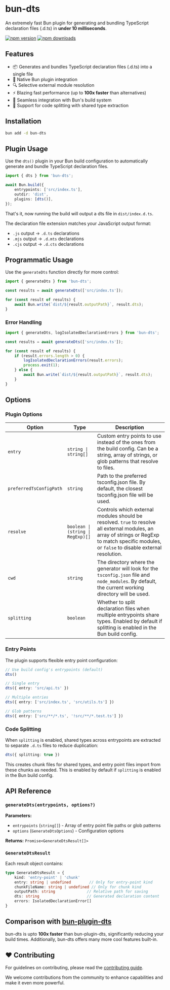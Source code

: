 # bun-dts

An extremely fast Bun plugin for generating and bundling TypeScript declaration files (.d.ts) in **under 10 milliseconds**.

[![npm version](https://img.shields.io/npm/v/bun-dts.svg?style=flat-square)](https://www.npmjs.com/package/bun-dts)
[![npm downloads](https://img.shields.io/npm/dm/bun-dts.svg?style=flat-square)](https://www.npmjs.com/package/bun-dts)

## Features

- 📦 Generates and bundles TypeScript declaration files (.d.ts) into a single file
- 🔧 Native Bun plugin integration
- 🔍 Selective external module resolution
- ⚡ Blazing fast performance (up to **100x faster** than alternatives)
- 🚀 Seamless integration with Bun's build system
- 🎯 Support for code splitting with shared type extraction

## Installation

```bash
bun add -d bun-dts
```

## Plugin Usage

Use the `dts()` plugin in your Bun build configuration to automatically generate and bundle TypeScript declaration files.

```ts
import { dts } from 'bun-dts';

await Bun.build({
	entrypoints: ['src/index.ts'],
	outdir: 'dist',
	plugins: [dts()],
});
```

That's it, now running the build will output a dts file in `dist/index.d.ts`.

The declaration file extension matches your JavaScript output format:

- `.js` output → `.d.ts` declarations
- `.mjs` output → `.d.mts` declarations
- `.cjs` output → `.d.cts` declarations

## Programmatic Usage

Use the `generateDts` function directly for more control:

```ts
import { generateDts } from 'bun-dts';

const results = await generateDts(['src/index.ts']);

for (const result of results) {
	await Bun.write(`dist/${result.outputPath}`, result.dts);
}
```

### Error Handling

```ts
import { generateDts, logIsolatedDeclarationErrors } from 'bun-dts';

const results = await generateDts(['src/index.ts']);

for (const result of results) {
	if (result.errors.length > 0) {
		logIsolatedDeclarationErrors(result.errors);
		process.exit(1);
	} else {
		await Bun.write(`dist/${result.outputPath}`, result.dts);
	}
}
```

## Options

### Plugin Options

| Option                  | Type                              | Description                                                                                                                                                                                     |
| ----------------------- | --------------------------------- | ----------------------------------------------------------------------------------------------------------------------------------------------------------------------------------------------- |
| `entry`                 | `string \| string[]`              | Custom entry points to use instead of the ones from the build config. Can be a string, array of strings, or glob patterns that resolve to files.                                               |
| `preferredTsConfigPath` | `string`                          | Path to the preferred tsconfig.json file. By default, the closest tsconfig.json file will be used.                                                                                              |
| `resolve`               | `boolean \| (string \| RegExp)[]` | Controls which external modules should be resolved. `true` to resolve all external modules, an array of strings or RegExp to match specific modules, or `false` to disable external resolution. |
| `cwd`                   | `string`                          | The directory where the generator will look for the `tsconfig.json` file and `node_modules`. By default, the current working directory will be used.                                            |
| `splitting`             | `boolean`                         | Whether to split declaration files when multiple entrypoints share types. Enabled by default if splitting is enabled in the Bun build config.                                                   |

### Entry Points

The plugin supports flexible entry point configuration:

```ts
// Use build config's entrypoints (default)
dts()

// Single entry
dts({ entry: 'src/api.ts' })

// Multiple entries
dts({ entry: ['src/index.ts', 'src/utils.ts'] })

// Glob patterns
dts({ entry: ['src/**/*.ts', '!src/**/*.test.ts'] })
```

### Code Splitting

When `splitting` is enabled, shared types across entrypoints are extracted to separate `.d.ts` files to reduce duplication:

```ts
dts({ splitting: true })
```

This creates chunk files for shared types, and entry point files import from these chunks as needed. This is enabled by default if `splitting` is enabled in the Bun build config.

## API Reference

### `generateDts(entrypoints, options?)`

**Parameters:**
- `entrypoints` (`string[]`) - Array of entry point file paths or glob patterns
- `options` (`GenerateDtsOptions`) - Configuration options

**Returns:** `Promise<GenerateDtsResult[]>`

### `GenerateDtsResult`

Each result object contains:

```ts
type GenerateDtsResult = {
	kind: 'entry-point' | 'chunk'
	entry: string | undefined        // Only for entry-point kind
	chunkFileName: string | undefined // Only for chunk kind
	outputPath: string              // Relative path for saving
	dts: string                     // Generated declaration content
	errors: IsolatedDeclarationError[]
}
```

## Comparison with [bun-plugin-dts](https://github.com/wobsoriano/bun-plugin-dts)

bun-dts is upto **100x faster** than bun-plugin-dts, significantly reducing your build times. Additionally, bun-dts offers many more cool features built-in.

## ❤️ Contributing

For guidelines on contributing, please read the [contributing guide](../../CONTRIBUTING.md).

We welcome contributions from the community to enhance capabilities and make it even more powerful.
